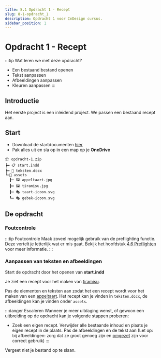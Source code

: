 ```yaml
---
title: 8.1 Opdracht 1 - Recept
slug: 8-1-opdracht_1
description: Opdracht 1 voor InDesign cursus.
sidebar_position: 1
---
```


# Opdracht 1 - Recept

:::tip Wat leren we met deze opdracht?
- Een bestaand bestand openen
- Tekst aanpassen
- Afbeeldingen aanpassen
- Kleuren aanpassen
:::

## Introductie

Het eerste project is een inleidend project. We passen een bestaand recept aan.

## Start

- Download de startdocumenten [hier](@site/static/opdrachten/opdracht-1.zip)
- Pak alles uit en sla op in een map op je **OneDrive**

```
📦 opdracht-1.zip
┣━ 📋 start.indd
┣━ 📄 teksten.docx
┗━📂 assets
  ┣━ 🖼️ appeltaart.jpg
  ┣━ 🖼️ tiramisu.jpg
  ┣━ 🎭 taart-icoon.svg
  ┗━ 🎭 gebak-icoon.svg
```

## De opdracht

### Foutcontrole

:::tip Foutcontrole
Maak zoveel mogelijk gebruik van de preflighting functie. Deze vertelt je letterlijk wat er mis gaat. Bekijk het hoofdstuk [4.6 Preflighten](#) voor meer informatie.
:::

### Aanpassen van teksten en afbeeldingen

Start de opdracht door het openen van **start.indd**

Je ziet een recept voor het maken van <ins>tiramisu</ins>.

Pas de elementen en teksten aan zodat het een recept wordt voor het maken van een <ins>appeltaart</ins>. Het recept kan je vinden in `teksten.docx`, de afbeeldingen kan je vinden onder `assets`.

:::danger Escaleren
Wanneer je meer uitdaging wenst, of gewoon een uitbreiding op de opdracht kan je volgende stappen proberen:
- Zoek een eigen recept. Verwijder alle bestaande inhoud en plaats je eigen recept in de plaats. Pas de afbeeldingen en de tekst aan (Let op: bij afbeeldingen: zorg dat ze groot genoeg zijn en [omgezet](../extra/9-2-omzetten) zijn voor correct gebruik)
:::

Vergeet niet je bestand op te slaan.